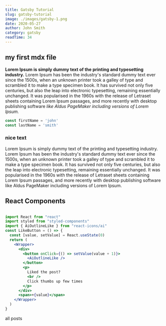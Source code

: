 ```yaml
---
title: Gatsby Tutorial
slug: gatsby-tutorial
image: ./images/gatsby-1.png
date: 2020-05-27
author: John Smith
category: gatsby
readTime: 34
---
```




## my first mdx file

**Lorem Ipsum is simply dummy text of the printing and typesetting industry.** Lorem Ipsum has been the industry's standard dummy text ever since the 1500s, when an unknown printer took a galley of type and scrambled it to make a type specimen book. It has survived not only five centuries, but also the leap into electronic typesetting, remaining essentially unchanged. It was popularised in the 1960s with the release of Letraset sheets containing Lorem Ipsum passages, and more recently with desktop publishing software *like Aldus PageMaker including versions of Lorem Ipsum.*

<div className="code">

```js
const firstName = 'john'
const lastName = 'smith'
```

</div>

<div className="nice-text">

  <h3>nice text</h3>

  <FiInfo className="nice-text-icon"></FiInfo>

Lorem Ipsum is simply dummy text of the printing and typesetting industry. Lorem Ipsum has been the industry's standard dummy text ever since the 1500s, when an unknown printer took a galley of type and scrambled it to make a type specimen book. It has survived not only five centuries, but also the leap into electronic typesetting, remaining essentially unchanged. It was popularised in the 1960s with the release of Letraset sheets containing Lorem Ipsum passages, and more recently with desktop publishing software like Aldus PageMaker including versions of Lorem Ipsum.

</div>

<h2>React Components</h2>

<Counter />

```jsx

import React from "react"
import styled from "styled-components"
import { AiOutlineLike } from "react-icons/ai"
const LikeButton = () => {
  const [value, setValue] = React.useState(0)
  return (
    <Wrapper>
      <div>
        <button onClick={() => setValue(value + 1)}>
          <AiOutlineLike />
        </button>
        <p>
          Liked the post?
          <br />
          Click thumbs up few times
        </p>
      </div>
      <span>+{value}</span>
    </Wrapper>
  )
}

```

<LikeButton />

<Link to="/posts" className="btn center-btn">all posts</Link>

